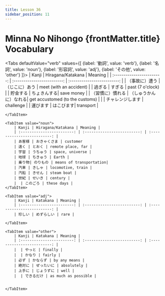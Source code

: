 ```yaml
---
title: Lesson 36
sidebar_position: 11
---
```


# Minna No Nihongo {frontMatter.title} Vocabulary
<Tabs
    defaultValue="verb"
    values={[
        {label: '動詞', value: 'verb'},
        {label: '名詞', value: 'noun'},
        {label: '形容詞', value: 'adj'},
        {label: 'その他', value: 'other'}
    ]}>
    <TabItem value="verb">
        | Kanji                      | Hiragana/Katakana           | Meaning                     |
        | :------------------------: | :-------------------------: | :-------------------------: |
        | （事故に）遭う               | （じこに）あう                | meet (with an accident) |
        |  過ぎる                     |  すぎる                     | past (7 o'clock) |
        | 貯金する |  ちょきんする| save money |
        | （習慣に）慣れる |  （しゅうかんに）なれる| get accustomed (to the customs) |
        |  | チャレンジします | challenge |
        | 運びます |  はこびます| transport |


    </TabItem>

    <TabItem value="noun">
        | Kanji | Hiragana/Katakana | Meaning |
        | :------------------------: | :-------------------------: | :-------------------------: |
        | あ客様 | おきゃくさま | customer
        | 遠く | とおく | remote place, far |
        | 宇宙 | うちゅう | space, universe |
        | 地球 | ちきゅう | Earth |
        | 乗り物| のりもの | means of transportation|
        | 汽車 | きしゃ | locomotive, train |
        | 汽船 | きせん | steam boat |
        | 世紀 | せいき | century |
        |  | このごろ | these days |
    </TabItem>

    <TabItem value="adj">
        | Kanji | Katakana | Meaning |
        | :------------------------: | :-------------------------: | :-------------------------: |
        | 珍しい | めずらしい | rare |　

    </TabItem>

    <TabItem value="other">
        | Kanji | Katakana | Meaning |
        | :------------------------: | :-------------------------: | :-------------------------: |
        |  | やっと | finally |
        |  | かなり | fairly |
        | 必ず | かならず | by any means |
        | 絶対に | ぜったいに | absolutely |
        | 上手に | じょうずに | well |
        |  | できるだけ | as much as possible |　


    </TabItem>
</Tabs>